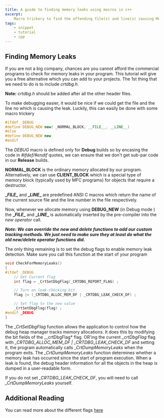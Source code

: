 ```yaml
---
title: A guide to finding memory leaks using macros in c++
excerpt:
    Macro trickery to find the offending file(s) and line(s) causing Memory Leak(s) without using a commercial program.
tags:
    - snippet
    - tutorial
    - cpp
---
```


## Finding Memory Leaks

If you are not a big company, chances are you cannot afford the commercial programs to check for memory leaks in your
program. This tutorial will give you a free alternative which you can add to your projects. The 1st thing that we need
to do is to include _crtdbg.h_.

**Note:** _crtdbg.h_ should be added after all the other header files.

To make debugging easier, it would be nice if we could get the file and the line no which is causing the leak. Luckily,
this can easily be done with some macro trickery

```cpp
#ifdef _DEBUG
#define DEBUG_NEW new( _NORMAL_BLOCK, __FILE__, __LINE__)
#else
#define DEBUG_NEW new
#endif
```

The _*DEBUG*_ macro is defined only for **Debug** builds so by encasing the code in _#ifdef/#endif_ quotes, we can
ensure that we don't get sub-par code in our **Release** builds.

**NORMAL_BLOCK** is the ordinary memory allocated by our program. Alternatively, we can use **CLIENT_BLOCK** which is a
special type of memory block (typically used by MFC programs) for objects that require a destructor.

**\__FILE_\_** and **\__LINE_\_** are predefined ANSI C macros which return the name of the current source file and the
line number in the file respectively.

Now, whenever we allocate memory using **DEBUG_NEW** (in Debug mode ) the **\__FILE_\_** and **\__LINE_\_** is
automatically inserted by the pre-compiler into the _new operator_ call.

**_Note: We can override the new and delete functions to add our custom tracking methods. We just need to make sure they
at least do what the old new/delete operator functions did._**

The only thing remaining is to set the debug flags to enable memory leak detection. Make sure you call this function at
the start of your program

```cpp
void CheckForMemoryLeaks()
{
#ifdef _DEBUG
    // Get Current flag
    int flag = _CrtSetDbgFlag(_CRTDBG_REPORT_FLAG) ;

    // Turn on leak-checking bit
    flag |= (_CRTDBG_ALLOC_MEM_DF | _CRTDBG_LEAK_CHECK_DF) ;

    // Set flag to the new value
    _CrtSetDbgFlag(flag) ;
#endif _DEBUG
}
```

The _\_CrtSetDbgFlag_ function allows the application to control how the debug heap manager tracks memory allocations.
It does this by modifying the bit fields of the \_\_crtDbgFlag\* flag. OR'ing the current _\_crtDbgFlag_ flag with
_\_CRTDBG_ALLOC_MEM_DF | \_CRTDBG_LEAK_CHECK_DF_ and setting it, the program automatically calls _\_CrtDumpMemoryLeaks_
when the program exits. The _\_CrtDumpMemoryLeaks_ function determines whether a memory leak has occurred since the
start of program execution. When a leak is found, the debug header information for all the objects in the heap is dumped
in a user-readable form.

If you do not set _\_CRTDBG_LEAK_CHECK_DF_, you will need to call _\_CrtDumpMemoryLeaks_ yourself.

## Additional Reading

You can read more about the different flags [here](<http://msdn.microsoft.com/en-us/library/5at7yxcs(v=vs.71).aspx>)
